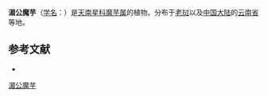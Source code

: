 {{Speciesbox
| name = 湄公魔芋
| status = 
| status_system = 
| image = 
| genus = Amorphophallus
| species = mekongensis
| authority = Engl. ex Gehrm.
}}

'''湄公魔芋'''（[[学名|学名]]：{{lang|la|''Amorphophallus mekongensis''}}）是[[天南星科|天南星科]][[魔芋属|魔芋属]]的植物。分布于[[老挝|老挝]]以及[[中国大陆|中国大陆]]的[[云南省|云南省]]等地。

== 参考文献 ==
<div class="references-small">
* {{cite web| url =http://www.bioinfo.cn/db05/KmzwSpecies.php?action=view&id=795| title =湄公魔芋| work =《中国高等植物数据库全库》| publisher =中国科学院微生物研究所| author =昆明植物研究所| accessdate =2009-02-21| deadurl =yes| archiveurl =https://web.archive.org/web/20160305001047/http://www.bioinfo.cn/db05/KmzwSpecies.php?action=view&id=795| archivedate =2016-03-05}}
</div>
{{Taxonbar|from=Q15225182}}

{{DEFAULTSORT:Amorphophallus mekongensis}}
[[Category:魔芋属|湄公魔芋]]


{{Araceae-stub}}